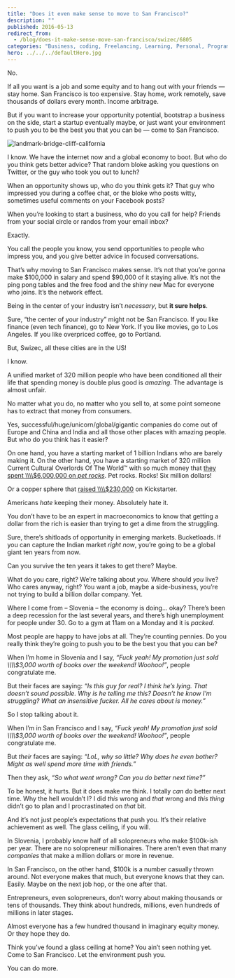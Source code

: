 ```yaml
---
title: "Does it even make sense to move to San Francisco?"
description: ""
published: 2016-05-13
redirect_from:
  - /blog/does-it-make-sense-move-san-francisco/swizec/6805
categories: "Business, coding, Freelancing, Learning, Personal, Programming, San Francisco, self improvement, Side Projects, Start Up, Startups"
hero: ../../../defaultHero.jpg
---
```


No.

If all you want is a job and some equity and to hang out with your friends — stay home. San Francisco is too expensive. Stay home, work remotely, save thousands of dollars every month. Income arbitrage.

But if you want to increase your opportunity potential, bootstrap a business on the side, start a startup eventually maybe, or just want your environment to push you to be the best you that you can be — come to San Francisco.

![landmark-bridge-cliff-california](https://swizec.com/wp-content/uploads/2016/05/landmark-bridge-cliff-california-1024x476.jpeg)

I know. We have the internet now and a global economy to boot. But who do you think gets better advice? That random bloke asking you questions on Twitter, or the guy who took you out to lunch?

When an opportunity shows up, who do you think gets it? That guy who impressed you during a coffee chat, or the bloke who posts witty, sometimes useful comments on your Facebook posts?

When you’re looking to start a business, who do you call for help? Friends from your social circle or randos from your email inbox?

Exactly.

You call the people you know, you send opportunities to people who impress you, and you give better advice in focused conversations.

That’s why moving to San Francisco makes sense. It’s not that you’re gonna make $100,000 in salary and spend $90,000 of it staying alive. It’s not the ping pong tables and the free food and the shiny new Mac for everyone who joins. It’s the network effect.

Being in the center of your industry isn’t _necessary_, but **it sure helps**.

Sure, “the center of your industry” might not be San Francisco. If you like finance (even tech finance), go to New York. If you like movies, go to Los Angeles. If you like overpriced coffee, go to Portland.

But, Swizec, all these cities are in the US!

I know.

A unified market of 320 million people who have been conditioned all their life that spending money is double plus good is _amazing_. The advantage is almost unfair.

No matter what you do, no matter who you sell to, at some point someone has to extract that money from consumers.

Yes, successful/huge/unicorn/global/gigantic companies do come out of Europe and China and India and all those other places with amazing people. But who do you think has it easier?

On one hand, you have a starting market of 1 billion Indians who are barely making it. On the other hand, you have a starting market of 320 million Current Cultural Overlords Of The World™ with so much money that [they spent \\\\\\\\$6,000,000 on _pet rocks_](https://en.wikipedia.org/wiki/Pet_Rock). Pet rocks. Rocks! Six million dollars!

Or a copper sphere that [raised \\\\\\\\$230,000](https://www.kickstarter.com/projects/trancemetals/trance-sphere-oligodynamic-copper) on Kickstarter.

Americans _hate_ keeping their money. Absolutely hate it.

You don’t have to be an expert in macroeconomics to know that getting a dollar from the rich is easier than trying to get a dime from the struggling.

Sure, there’s shitloads of opportunity in emerging markets. Bucketloads. If you can capture the Indian market _right now_, you’re going to be a global giant ten years from now.

Can you survive the ten years it takes to get there? Maybe.

What do you care, right? We’re talking about _you_. Where should _you_ live? Who cares anyway, right? You want a job, maybe a side-business, you’re not trying to build a billion dollar company. Yet.

Where I come from – Slovenia – the economy is doing… okay? There’s been a deep recession for the last several years, and there’s high unemployment for people under 30. Go to a gym at 11am on a Monday and it is _packed_.

Most people are happy to have jobs at all. They’re counting pennies. Do you really think they’re going to push you to be the best you that you can be?

When I’m home in Slovenia and I say, _“Fuck yeah! My promotion just sold \\\\\\\\$3,000 worth of books over the weekend! Woohoo!”_, people congratulate me.

But their faces are saying: _“Is this guy for real? I think he’s lying. That doesn’t sound possible. Why is he telling me this? Doesn’t he know I’m struggling? What an insensitive fucker. All he cares about is money.”_

So I stop talking about it.

When I’m in San Francisco and I say, _“Fuck yeah! My promotion just sold \\\\\\\\$3,000 worth of books over the weekend! Woohoo!”_, people congratulate me.

But _their_ faces are saying: _“LoL, why so little? Why does he even bother? Might as well spend more time with friends.”_

Then they ask, _“So what went wrong? Can you do better next time?”_

To be honest, it hurts. But it does make me think. I totally _can_ do better next time. Why the hell wouldn’t I? I did _this_ wrong and _that_ wrong and _this thing_ didn’t go to plan and I procrastinated on _that_ bit.

And it’s not just people’s expectations that push you. It’s their relative achievement as well. The glass ceiling, if you will.

In Slovenia, I probably know half of all solopreneurs who make $100k-ish per year. There are no solopreneur millionaires. There aren’t even that many _companies_ that make a million dollars or more in revenue.

In San Francisco, on the other hand, $100k is a number casually thrown around. Not everyone makes that much, but everyone knows that they can. Easily. Maybe on the next job hop, or the one after that.

Entrepreneurs, even solopreneurs, don’t worry about making thousands or tens of thousands. They think about hundreds, millions, even hundreds of millions in later stages.

Almost everyone has a few hundred thousand in imaginary equity money. Or they hope they do.

Think you’ve found a glass ceiling at home? You ain’t seen nothing yet. Come to San Francisco. Let the environment push you.

You can do more.
